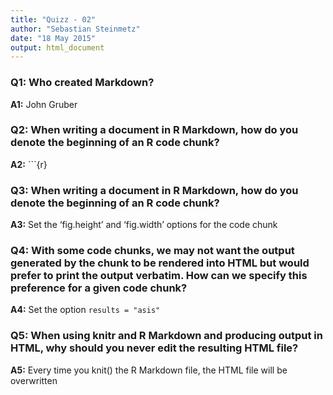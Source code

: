```yaml
---
title: "Quizz - 02"
author: "Sebastian Steinmetz"
date: "18 May 2015"
output: html_document
---
```


### Q1: Who created Markdown?

**A1:** John Gruber

### Q2: When writing a document in R Markdown, how do you denote the beginning of an R code chunk?

**A2:** \`\`\`\{r\}

### Q3: When writing a document in R Markdown, how do you denote the beginning of an R code chunk?

**A3:** Set the 'fig.height' and 'fig.width' options for the code chunk

### Q4: With some code chunks, we may not want the output generated by the chunk to be rendered into HTML but would prefer to print the output verbatim. How can we specify this preference for a given code chunk? 

**A4:** Set the option `results = "asis"`

### Q5: When using knitr and R Markdown and producing output in HTML, why should you never edit the resulting HTML file?

**A5:** Every time you knit() the R Markdown file, the HTML file will be overwritten
